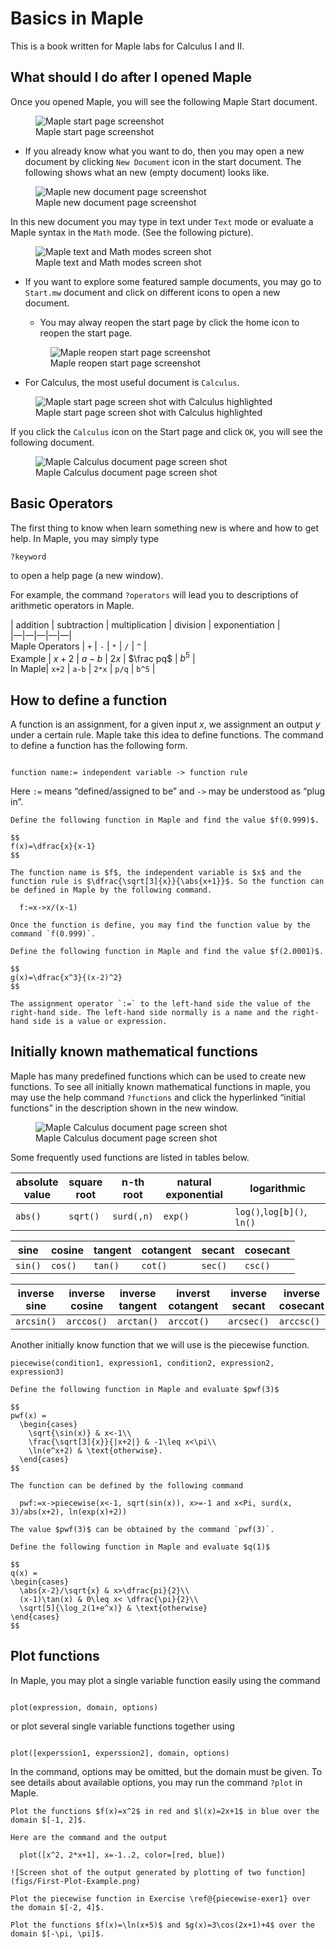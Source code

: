 # Basics in Maple

This is a book written for Maple labs for Calculus I and II.

## What should I do after I opened Maple

Once you opened Maple, you will see the following Maple Start document.

![Maple start page screenshot](figs/Maple-Start.png)

- If you already know what you want to do, then you may open a new document by clicking `New Document` icon in the start document. The following shows what an new (empty document) looks like.

![Maple new document page screenshot](figs/Maple-New-Doc.png)

In this new document you may type in text under `Text` mode or evaluate a Maple syntax in the `Math` mode. (See the following picture).

![Maple text and Math modes screen shot](figs/Text-Math-Mode.png)

- If you want to explore some featured sample documents, you may go to `Start.mw` document and click on different icons to open a new document. 

  - You may alway reopen the start page by click the home icon to reopen the start page.
  
  ![Maple reopen start page screenshot](figs/Home-reopen-start-page.png)

- For Calculus, the most useful document is `Calculus`.

![Maple start page screen shot with Calculus highlighted](figs/Start-Page-Calculus.png)

If you click the `Calculus` icon on the Start page and click `OK`, you will see the following document.

![Maple Calculus document page screen shot](figs/Calculus-Doc.png)

## Basic Operators

The first thing to know when learn something new is where and how to get help. In Maple, you may simply type

```
?keyword
```

to open a help page (a new window).

For example, the command `?operators` will lead you to descriptions of arithmetic operators in Maple.

| | addition | subtraction | multiplication | division | exponentiation |
| |---|---|---|---|---|
| Maple Operators | `+` | `-` | `*` | `/` | `^` |
| Example | $x+2$ | $a-b$ | $2x$ | $\frac pq$ | $b^5$ |
| In Maple| `x+2` | `a-b` | `2*x` | `p/q` | `b^5` |

## How to define a function

A function is an assignment, for a given input $x$, we assignment an output $y$ under a certain rule. Maple take this idea to define functions. The command to define a function has the following form.

```

function name:= independent variable -> function rule

```

Here `:=` means "defined/assigned to be" and `->` may be understood as "plug in".

```example

Define the following function in Maple and find the value $f(0.999)$.

$$
f(x)=\dfrac{x}{x-1}
$$

```

```solution
The function name is $f$, the independent variable is $x$ and the function rule is $\dfrac{\sqrt[3]{x}}{\abs{x+1}}$. So the function can be defined in Maple by the following command.

  f:=x->x/(x-1)

Once the function is define, you may find the function value by the command `f(0.999)`.

```

```exercise

Define the following function in Maple and find the value $f(2.0001)$.

$$
g(x)=\dfrac{x^3}{(x-2)^2}
$$

```

```remark

The assignment operator `:=` to the left-hand side the value of the right-hand side. The left-hand side normally is a name and the right-hand side is a value or expression.

```

## Initially known mathematical functions

Maple has many predefined functions which can be used to create new functions. To see all initially known mathematical functions in maple, you may use the help command `?functions` and click the hyperlinked "initial functions" in the description shown in the new window.

<!-- ![Maple functions help page screen shot](figs/Initial-Functions.PNG) -->


![Maple Calculus document page screen shot](figs/Calculus-Doc.png)


Some frequently used functions are listed in tables below.

| absolute value | square root | n-th root  | natural exponential | logarithmic                |
| -------------- | ----------- | ---------- | ------------------- | -------------------------- |
| `abs()`        | `sqrt()`    | `surd(,n)` | `exp()`             | `log()`,`log[b]()`, `ln()` |

| sine    | cosine  | tangent | cotangent | secant  | cosecant |
| ------- | ------- | ------- | --------- | ------- | -------- |
| `sin()` | `cos()` | `tan()` | `cot()`   | `sec()` | `csc()`  |

| inverse sine | inverse cosine | inverse tangent | inverst cotangent | inverse secant | inverse cosecant |
| ------------ | -------------- | --------------- | ----------------- | -------------- | ---------------- |
| `arcsin()`   | `arccos()`     | `arctan()`      | `arccot()`        | `arcsec()`     | `arccsc()`       |

Another initially know function that we will use is the piecewise function.

```
piecewise(condition1, expression1, condition2, expression2, expression3)
```

```example

Define the following function in Maple and evaluate $pwf(3)$

$$
pwf(x) =
  \begin{cases}
    \sqrt{\sin(x)} & x<-1\\
    \frac{\sqrt[3]{x}}{|x+2|} & -1\leq x<\pi\\
    \ln(e^x+2) & \text{otherwise}.
  \end{cases}
$$

```

```solution
The function can be defined by the following command

  pwf:=x->piecewise(x<-1, sqrt(sin(x)), x>=-1 and x<Pi, surd(x, 3)/abs(x+2), ln(exp(x)+2))

The value $pwf(3)$ can be obtained by the command `pwf(3)`.

```

```exercise

Define the following function in Maple and evaluate $q(1)$

$$
q(x) =
\begin{cases}
  \abs{x-2}/\sqrt{x} & x>\dfrac{pi}{2}\\
  (x-1)\tan(x) & 0\leq x< \dfrac{\pi}{2}\\
  \sqrt[5]{\log_2(1+e^x)} & \text{otherwise}
\end{cases}
$$

```

## Plot functions

In Maple, you may plot a single variable function easily using the command

```

plot(expression, domain, options)

```

or plot several single variable functions together using

```

plot([experssion1, experssion2], domain, options)

```

In the command, options may be omitted, but the domain must be given.
To see details about available options, you may run the command `?plot` in Maple.

```example

Plot the functions $f(x)=x^2$ in red and $l(x)=2x+1$ in blue over the domain $[-1, 2]$.

```

```solution

Here are the command and the output

  plot([x^2, 2*x+1], x=-1..2, color=[red, blue])

![Screen shot of the output generated by plotting of two function](figs/First-Plot-Example.png)

```

```exercise

Plot the piecewise function in Exercise \ref@{piecewise-exer1} over the domain $[-2, 4]$.

```

```exercise

Plot the functions $f(x)=\ln(x+5)$ and $g(x)=3\cos(2x+1)+4$ over the domain $[-\pi, \pi]$.

```
